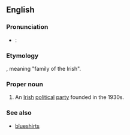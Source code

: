 {{wikipedia}}
==English==

===Pronunciation===
* {{a|RP}}: {{IPA|/ˌfɪnə ˈɡeɪl/}}

===Etymology===
{{etyl|ga|en}}, meaning "family of the Irish".

===Proper noun===
{{en-proper noun}}

# An [[Irish]] [[political]] [[party]] founded in the 1930s.

===See also===
* [[blueshirt]]s